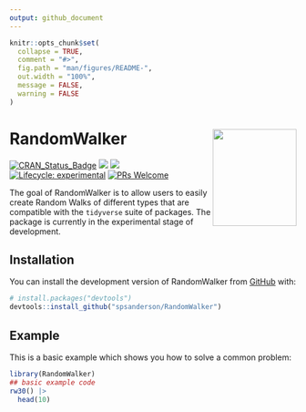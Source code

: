 ```yaml
---
output: github_document
---
```


<!-- README.md is generated from README.Rmd. Please edit that file -->

```r
knitr::opts_chunk$set(
  collapse = TRUE,
  comment = "#>",
  fig.path = "man/figures/README-",
  out.width = "100%",
  message = FALSE,
  warning = FALSE
)
```

# RandomWalker <img src="man/figures/logo.png" width="147" height="170" align="right" />

<!-- badges: start -->
[![CRAN_Status_Badge](http://www.r-pkg.org/badges/version/RandomWalker)](https://cran.r-project.org/package=RandomWalker)
![](https://cranlogs.r-pkg.org/badges/RandomWalker)
![](https://cranlogs.r-pkg.org/badges/grand-total/RandomWalker)
[![Lifecycle: experimental](https://img.shields.io/badge/lifecycle-experimental-orange.svg)](https://lifecycle.r-lib.org/articles/stages.html##experimental)
[![PRs Welcome](https://img.shields.io/badge/PRs-welcome-brightgreen.svg?style=flat-square)](https://makeapullrequest.com)
<!-- badges: end -->

The goal of RandomWalker is to allow users to easily create Random Walks of different
types that are compatible with the `tidyverse` suite of packages. The package is
currently in the experimental stage of development.

## Installation

You can install the development version of RandomWalker from [GitHub](https://github.com/) with:

``` r
# install.packages("devtools")
devtools::install_github("spsanderson/RandomWalker")
```

## Example

This is a basic example which shows you how to solve a common problem:

```r
library(RandomWalker)
## basic example code
rw30() |>
  head(10)
```
